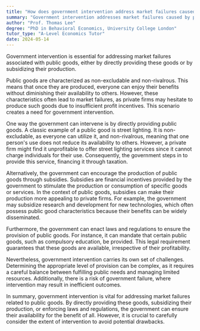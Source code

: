 ```yaml
---
title: "How does government intervention address market failures caused by public goods?"
summary: "Government intervention addresses market failures caused by public goods by providing them directly or subsidising their production."
author: "Prof. Thomas Lee"
degree: "PhD in Behavioral Economics, University College London"
tutor_type: "A-Level Economics Tutor"
date: 2024-05-14
---
```


Government intervention is essential for addressing market failures associated with public goods, either by directly providing these goods or by subsidizing their production.

Public goods are characterized as non-excludable and non-rivalrous. This means that once they are produced, everyone can enjoy their benefits without diminishing their availability to others. However, these characteristics often lead to market failures, as private firms may hesitate to produce such goods due to insufficient profit incentives. This scenario creates a need for government intervention.

One way the government can intervene is by directly providing public goods. A classic example of a public good is street lighting. It is non-excludable, as everyone can utilize it, and non-rivalrous, meaning that one person's use does not reduce its availability to others. However, a private firm might find it unprofitable to offer street lighting services since it cannot charge individuals for their use. Consequently, the government steps in to provide this service, financing it through taxation.

Alternatively, the government can encourage the production of public goods through subsidies. Subsidies are financial incentives provided by the government to stimulate the production or consumption of specific goods or services. In the context of public goods, subsidies can make their production more appealing to private firms. For example, the government may subsidize research and development for new technologies, which often possess public good characteristics because their benefits can be widely disseminated.

Furthermore, the government can enact laws and regulations to ensure the provision of public goods. For instance, it can mandate that certain public goods, such as compulsory education, be provided. This legal requirement guarantees that these goods are available, irrespective of their profitability.

Nevertheless, government intervention carries its own set of challenges. Determining the appropriate level of provision can be complex, as it requires a careful balance between fulfilling public needs and managing limited resources. Additionally, there is a risk of government failure, where intervention may result in inefficient outcomes.

In summary, government intervention is vital for addressing market failures related to public goods. By directly providing these goods, subsidizing their production, or enforcing laws and regulations, the government can ensure their availability for the benefit of all. However, it is crucial to carefully consider the extent of intervention to avoid potential drawbacks.
    
